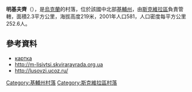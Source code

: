 {{coord|49|47|32|N|29|28|13|E|scale:30000|display=title}}

'''明基夫齊'''（{{lang-uk|Миньківці}}），是[[烏克蘭|烏克蘭]]的村落，位於該國中北部[[基輔州|基輔州]]，由[[斯克維拉區|斯克維拉區]]負責管轄，面積2.3平方公里，海拔高度219米，2001年人口581，人口密度每平方公里252.6人。

==參考資料==
* [http://gska2.rada.gov.ua/pls/z7502/A005?rdat1=01.05.2009&rf7571=14595 картка]{{dead link|date=2018年3月 |bot=InternetArchiveBot |fix-attempted=yes }}
* http://m-lisivtsi.skvirarayrada.org.ua {{Wayback|url=http://m-lisivtsi.skvirarayrada.org.ua/ |date=20190423233823 }}
* http://lusovzi.ucoz.ru/ {{Wayback|url=http://lusovzi.ucoz.ru/ |date=20161028212924 }}

{{DEFAULTSORT:Миньківці}}
[[Category:基輔州村落|Category:基輔州村落]]
[[Category:斯克維拉區村落|Category:斯克維拉區村落]]


{{Kiev-geo-stub}}